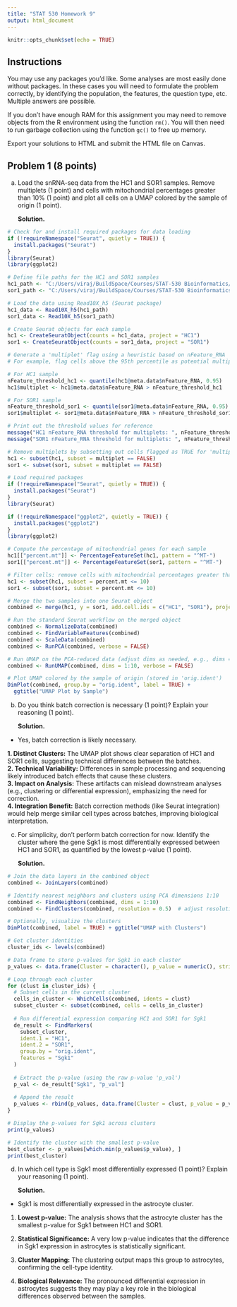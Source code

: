 ```yaml
---
title: "STAT 530 Homework 9"
output: html_document
---
```


```r
knitr::opts_chunk$set(echo = TRUE)
```

## Instructions

You may use any packages you'd like. Some analyses are most easily done without packages. In these cases you will need to formulate the problem correctly, by identifying the population, the features, the question type, etc. Multiple answers are possible.

If you don't have enough RAM for this assignment you may need to remove objects from the R environment using the function `rm()`. You will then need to run garbage collection using the function `gc()` to free up memory.

Export your solutions to HTML and submit the HTML file on Canvas.

## Problem 1 (8 points)

a. Load the snRNA-seq data from the HC1 and SOR1 samples. Remove multiplets (1 point) and cells with mitochondrial percentages greater than 10\% (1 point) and plot all cells on a UMAP colored by the sample of origin (1 point).

    **Solution.**

```r
# Check for and install required packages for data loading
if (!requireNamespace("Seurat", quietly = TRUE)) {
  install.packages("Seurat")
}
library(Seurat)
library(ggplot2)

# Define file paths for the HC1 and SOR1 samples
hc1_path <- "C:/Users/viraj/BuildSpace/Courses/STAT-530 Bioinformatics/A9/HC1/HC1_filtered_feature_bc_matrix.h5"
sor1_path <- "C:/Users/viraj/BuildSpace/Courses/STAT-530 Bioinformatics/A9/SOR1/SOR1_filtered_feature_bc_matrix.h5"

# Load the data using Read10X_h5 (Seurat package)
hc1_data <- Read10X_h5(hc1_path)
sor1_data <- Read10X_h5(sor1_path)

# Create Seurat objects for each sample
hc1 <- CreateSeuratObject(counts = hc1_data, project = "HC1")
sor1 <- CreateSeuratObject(counts = sor1_data, project = "SOR1")

# Generate a 'multiplet' flag using a heuristic based on nFeature_RNA
# For example, flag cells above the 95th percentile as potential multiplets

# For HC1 sample
nFeature_threshold_hc1 <- quantile(hc1@meta.data$nFeature_RNA, 0.95)
hc1$multiplet <- hc1@meta.data$nFeature_RNA > nFeature_threshold_hc1

# For SOR1 sample
nFeature_threshold_sor1 <- quantile(sor1@meta.data$nFeature_RNA, 0.95)
sor1$multiplet <- sor1@meta.data$nFeature_RNA > nFeature_threshold_sor1

# Print out the threshold values for reference
message("HC1 nFeature_RNA threshold for multiplets: ", nFeature_threshold_hc1)
message("SOR1 nFeature_RNA threshold for multiplets: ", nFeature_threshold_sor1)

# Remove multiplets by subsetting out cells flagged as TRUE for 'multiplet'
hc1 <- subset(hc1, subset = multiplet == FALSE)
sor1 <- subset(sor1, subset = multiplet == FALSE)


```
```r

# Load required packages
if (!requireNamespace("Seurat", quietly = TRUE)) {
  install.packages("Seurat")
}
library(Seurat)

if (!requireNamespace("ggplot2", quietly = TRUE)) {
  install.packages("ggplot2")
}
library(ggplot2)

# Compute the percentage of mitochondrial genes for each sample
hc1[["percent.mt"]] <- PercentageFeatureSet(hc1, pattern = "^MT-")
sor1[["percent.mt"]] <- PercentageFeatureSet(sor1, pattern = "^MT-")

# Filter cells: remove cells with mitochondrial percentages greater than 10%
hc1 <- subset(hc1, subset = percent.mt <= 10)
sor1 <- subset(sor1, subset = percent.mt <= 10)

# Merge the two samples into one Seurat object
combined <- merge(hc1, y = sor1, add.cell.ids = c("HC1", "SOR1"), project = "Combined")

# Run the standard Seurat workflow on the merged object
combined <- NormalizeData(combined)
combined <- FindVariableFeatures(combined)
combined <- ScaleData(combined)
combined <- RunPCA(combined, verbose = FALSE)

# Run UMAP on the PCA-reduced data (adjust dims as needed, e.g., dims = 1:10)
combined <- RunUMAP(combined, dims = 1:10, verbose = FALSE)

# Plot UMAP colored by the sample of origin (stored in 'orig.ident')
DimPlot(combined, group.by = "orig.ident", label = TRUE) + 
  ggtitle("UMAP Plot by Sample")


```


b. Do you think batch correction is necessary (1 point)? Explain your reasoning (1 point).

    **Solution.**
    
- Yes, batch correction is likely necessary.

**1. Distinct Clusters:** The UMAP plot shows clear separation of HC1 and SOR1 cells, suggesting technical differences between the batches.  
**2. Technical Variability:** Differences in sample processing and sequencing likely introduced batch effects that cause these clusters.  
**3. Impact on Analysis:** These artifacts can mislead downstream analyses (e.g., clustering or differential expression), emphasizing the need for correction.  
**4. Integration Benefit:** Batch correction methods (like Seurat integration) would help merge similar cell types across batches, improving biological interpretation.

c. For simplicity, don't perform batch correction for now. Identify the cluster where the gene Sgk1 is most differentially expressed between HC1 and SOR1, as quantified by the lowest p-value (1 point).

    **Solution.**
    
```r
# Join the data layers in the combined object
combined <- JoinLayers(combined)

```
    
    
```r
# Identify nearest neighbors and clusters using PCA dimensions 1:10
combined <- FindNeighbors(combined, dims = 1:10)
combined <- FindClusters(combined, resolution = 0.5)  # adjust resolution if needed

# Optionally, visualize the clusters
DimPlot(combined, label = TRUE) + ggtitle("UMAP with Clusters")

```
```r
# Get cluster identities
cluster_ids <- levels(combined)

# Data frame to store p-values for Sgk1 in each cluster
p_values <- data.frame(Cluster = character(), p_value = numeric(), stringsAsFactors = FALSE)

# Loop through each cluster
for (clust in cluster_ids) {
  # Subset cells in the current cluster
  cells_in_cluster <- WhichCells(combined, idents = clust)
  subset_cluster <- subset(combined, cells = cells_in_cluster)
  
  # Run differential expression comparing HC1 and SOR1 for Sgk1
  de_result <- FindMarkers(
    subset_cluster,
    ident.1 = "HC1",
    ident.2 = "SOR1",
    group.by = "orig.ident",
    features = "Sgk1"
  )
  
  # Extract the p-value (using the raw p-value 'p_val')
  p_val <- de_result["Sgk1", "p_val"]
  
  # Append the result
  p_values <- rbind(p_values, data.frame(Cluster = clust, p_value = p_val, stringsAsFactors = FALSE))
}

# Display the p-values for Sgk1 across clusters
print(p_values)


```
    
```r
# Identify the cluster with the smallest p-value
best_cluster <- p_values[which.min(p_values$p_value), ]
print(best_cluster)

```



d. In which cell type is Sgk1 most differentially expressed (1 point)? Explain your reasoning (1 point).

    **Solution.**
    
 
- Sgk1 is most differentially expressed in the astrocyte cluster.


1. **Lowest p-value:** The analysis shows that the astrocyte cluster has the smallest p-value for Sgk1 between HC1 and SOR1.  

2. **Statistical Significance:** A very low p-value indicates that the difference in Sgk1 expression in astrocytes is statistically significant.  

3. **Cluster Mapping:** The clustering output maps this group to astrocytes, confirming the cell-type identity.  

4. **Biological Relevance:** The pronounced differential expression in astrocytes suggests they may play a key role in the biological differences observed between the samples.